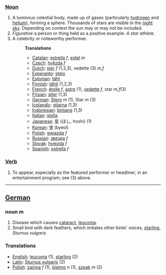 ===[[Noun]]===
#A luminous celestial body, made up of gases (particularly [[hydrogen]] and [[helium]]), forming a sphere. Thousands of stars are visible in the [[night]] [[sky]]. Depending on context the  sun may or may not be included. 
#''Figurative'' a person or thing held as a positive example. ''A star athlete''.
#A celebrity or noteworthy performer.
#:'''Translations'''
#:*[[Catalan]]: [[estrella]] ''f'', [[estel]] ''m''
#:*[[Czech]]: [[hvězda]] ''f''
#:*[[Dutch]]: [[ster]] ''f'' (1,2,3), vedette (3) ''m,f''
#:*[[Esperanto]]: [[stelo]]
#:*[[Estonian]]: [[täht]]
#:*[[Finnish]]: [[tähti]] (1,2,3)
#:*[[French]]: [[étoile]] ''f'', [[astre]] (1), [[vedette]] ''f'', star ''m,f''(3)
#:*[[Frisian]]: [[stjer]] (1,3)
#:*[[German]]: [[Stern]] ''m'' (1), Star ''m'' (3)
#:*[[Icelandic]]: [[stjarna]] (1,3)
#:*[[Indonesian]]: [[bintang]] (1,3)
#:*[[Italian]]: [[stella]]
#:*[[Japanese]]: [[星]] (ほし, hoshi) (1)
#:*[[Korean]]: [[별]] (byeol)
#:*[[Polish]]: [[gwiazda]] ''f''
#:*[[Russian]]: [[звезда]] ''f''
#:*[[Slovak]]: [[hviezda]] ''f''
#:*[[Spanish]]: [[estrella]] ''f''

===[[Verb]]===
# To appear, especially as the featured performer or headliner, in an entertainment program; see (3) above.
<hr>
==[[German]]==

===noun ''m''===

# Disease which causes [[cataract]], [[leucoma]].
# Small bird with dark feathers, which imitates other birds' voices, [[starling]], ''Sturnus vulgaris''

===Translations===
*[[English]]: [[leucoma]] (1), [[starling]] (2)
*[[Latin]]: [[Sturnus vulgaris]] (2)
*[[Polish]]: [[zaćma]] ''f'' (1), [[bielmo]] ''n'' (1), [[szpak]] ''m'' (2)